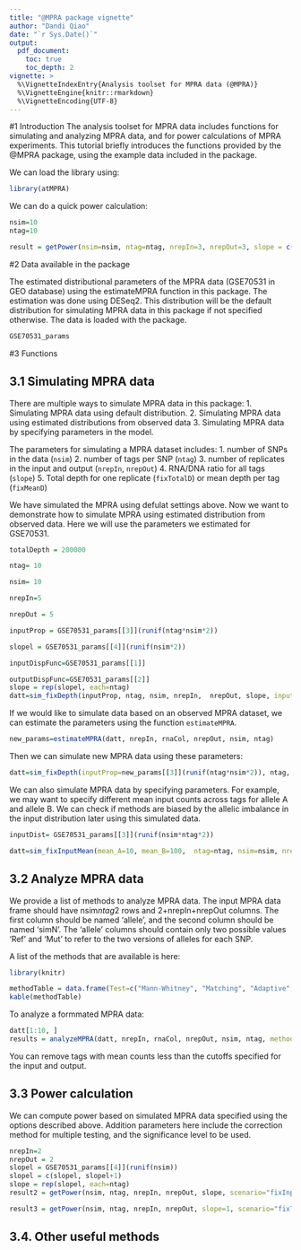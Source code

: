 ```yaml
---
title: "@MPRA package vignette"
author: "Dandi Qiao"
date: "`r Sys.Date()`"
output: 
  pdf_document:
    toc: true
    toc_depth: 2
vignette: >
  %\VignetteIndexEntry{Analysis toolset for MPRA data (@MPRA)}
  %\VignetteEngine{knitr::rmarkdown}
  %\VignetteEncoding{UTF-8}
---
```



#1 Introduction
The analysis toolset for MPRA data includes functions for simulating and analyzing MPRA data, and for power calculations of MPRA experiments. This tutorial briefly introduces the functions provided by the \@MPRA package, using the example data included in the package.

We can load the library using:

```r
library(atMPRA)
```

We can do a quick power calculation:
```r
nsim=10
ntag=10

result = getPower(nsim=nsim, ntag=ntag, nrepIn=3, nrepOut=3, slope = c(rep(1, ntag*nsim), rep(2,ntag*nsim)), method=c("MW", "mpra_lm"), scenario="fixTotalDepth")

```

#2 Data available in the package

The estimated distributional parameters of the MPRA data (GSE70531 in GEO database) using the estimateMPRA function in this package. The estimation was done using DESeq2. This distribution will be the default distribution for simulating MPRA data in this package if not specified otherwise. The data is loaded with the package.

```r
GSE70531_params
```

#3 Functions

## 3.1 Simulating MPRA data

There are multiple ways to simulate MPRA data in this package:
1. Simulating MPRA data using default distribution.
2. Simulating MPRA data using estimated distributions from observed data
3. Simulating MPRA data by specifying parameters in the model.

The parameters for simulating a MPRA dataset includes:
1. number of SNPs in the data (`nsim`)
2. number of tags per SNP (`ntag`)
3. number of replicates in the input and output (`nrepIn`, `nrepOut`)
4. RNA/DNA ratio for all tags (`slope`)
5. Total depth for one replicate (`fixTotalD`) or mean depth per tag (`fixMeanD`)

We have simulated the MPRA using defulat settings above. Now we want to demonstrate how to simulate MPRA using estimated distribution from observed data. Here we will use the parameters we estimated for GSE70531.

```r
totalDepth = 200000

ntag= 10

nsim= 10

nrepIn=5

nrepOut = 5

inputProp = GSE70531_params[[3]](runif(ntag*nsim*2))

slopel = GSE70531_params[[4]](runif(nsim*2))

inputDispFunc=GSE70531_params[[1]]

outputDispFunc=GSE70531_params[[2]]
slope = rep(slopel, each=ntag)
datt=sim_fixDepth(inputProp, ntag, nsim, nrepIn,  nrepOut, slope, inputDispFunc=inputDispFunc, outputDispFunc=outputDispFunc, sampleDepth=totalDepth) 

```

If we would like to simulate data based on an observed MPRA dataset, we can estimate the parameters using the function `estimateMPRA`.
```r
new_params=estimateMPRA(datt, nrepIn, rnaCol, nrepOut, nsim, ntag)
```

Then we can simulate new MPRA data using these parameters:
```r
datt=sim_fixDepth(inputProp=new_params[[3]](runif(ntag*nsim*2)), ntag, nsim, nrepIn,  nrepOut, slope, inputDispFunc=new_params[[1]], outputDispFunc=new_params[[2]], sampleDepth=totalDepth)
```

We can also simulate MPRA data by specifying parameters. For example, we may want to specify different mean input counts across tags for allele A and allele B. We can check if methods are biased by the allelic imbalance in the input distribution later using this simulated data.
```r
inputDist= GSE70531_params[[3]](runif(nsim*ntag*2))

datt=sim_fixInputMean(mean_A=10, mean_B=100,  ntag=ntag, nsim=nsim, nrepIn=nrepIn, nrepOut=nrepOut, slope=slope, inputDist=inputDist, inputDispFunc=inputDispFunc, outputDispFunc=outputDispFunc)

```


## 3.2 Analyze MPRA data

We provide a list of methods to analyze MPRA data. The input MPRA data frame should have nsim*ntag*2 rows and 2+nrepIn+nrepOut columns. The first column should be named 'allele', and the second column should be named 'simN'. The 'allele' columns should contain only two possible values 'Ref' and 'Mut' to refer to the two versions of alleles for each SNP.

A list of the methods that are available is here:
```r
library(knitr)

methodTable = data.frame(Test=c("Mann-Whitney", "Matching", "Adaptive", "QuASAR-MPRA", "Fisher's Exact Test", "T-test", "mpralm using mean", "mpralm using sum", "edgeR", "DESeq2"), singleReplicate=c(rep("YES", 5), rep("NO", 5)), OptionName=c("MW", "Matching", "Adaptive", "QuASAR", "Fisher", "T-test", "mpralm", "mpralm", "edgeR", "DESeq2"))
kable(methodTable)

```

To analyze a formmated MPRA data:
```r
datt[1:10, ]
results = analyzeMPRA(datt, nrepIn, rnaCol, nrepOut, nsim, ntag, method=c("MW", "Adaptive", "QuASAR", "T-test", "mpralm", "DESeq2"), cutoff=0, cutoffo=0)

```
You can remove tags with mean counts less than the cutoffs specified for the input and output.

## 3.3 Power calculation

We can compute power based on simulated MPRA data specified using the options described above. Addition parameters here include the correction method for multiple testing, and the significance level to be used.
```r
nrepIn=2
nrepOut = 2
slopel = GSE70531_params[[4]](runif(nsim))
slopel = c(slopel, slopel+1)
slope = rep(slopel, each=ntag)
result2 = getPower(nsim, ntag, nrepIn, nrepOut, slope, scenario="fixInputDist", method=c("MW","T-test", "mpralm", "edgeR", "DESeq2"), fixInput  = c(20, 100), inputDist=inputDist, inputDispFunc=inputDispFunc, outputDispFunc=outputDispFunc,  cutoff=-1, cutoffo=-1)

result3 = getPower(nsim, ntag, nrepIn, nrepOut, slope=1, scenario="fixTotalDepth", method=c("MW", "Matching", "Adaptive", "Fisher", "QuASAR", "T-test", "mpralm", "edgeR", "DESeq2"), fixTotalD= 200000, inputDist=inputDist,inputDispFunc=inputDispFunc, outputDispFunc=outputDispFunc,  cutoff=-1, cutoffo=-1, matched=TRUE)


```


## 3.4. Other useful methods





